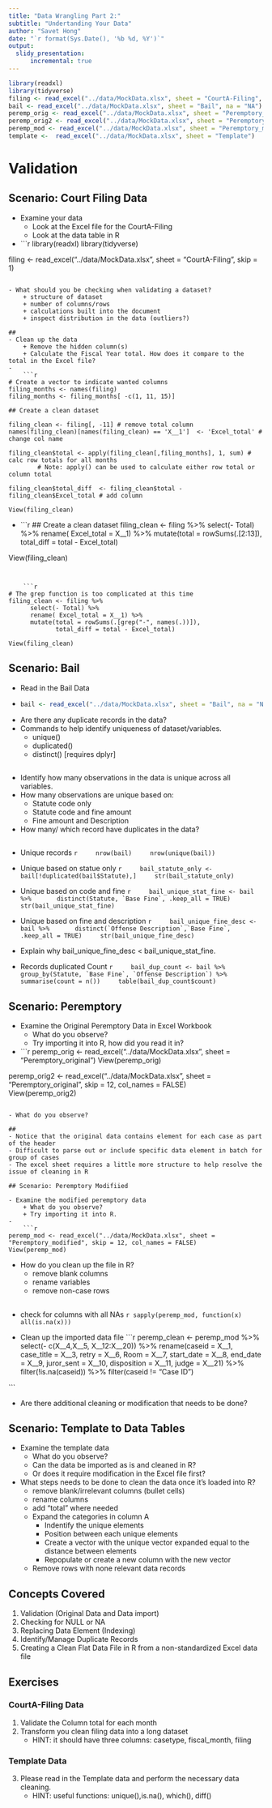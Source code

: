 ```yaml
---
title: "Data Wrangling Part 2:"
subtitle: "Undertanding Your Data"
author: "Savet Hong"
date: "`r format(Sys.Date(), '%b %d, %Y')`"
output:
  slidy_presentation:
      incremental: true
---
```

  
```r
library(readxl)
library(tidyverse)
filing <- read_excel("../data/MockData.xlsx", sheet = "CourtA-Filing", skip = 1)
bail <- read_excel("../data/MockData.xlsx", sheet = "Bail", na = "NA")
peremp_orig <- read_excel("../data/MockData.xlsx", sheet = "Peremptory_original")
peremp_orig2 <- read_excel("../data/MockData.xlsx", sheet = "Peremptory_original", skip = 12, col_names = FALSE) 
peremp_mod <- read_excel("../data/MockData.xlsx", sheet = "Peremptory_modified", skip = 12, col_names = FALSE)
template <-  read_excel("../data/MockData.xlsx", sheet = "Template")  
```

# Validation

## Scenario: Court Filing Data

- Examine your data
    + Look at the Excel file for the CourtA-Filing
    + Look at the data table in R
-     
    ```r
library(readxl)
library(tidyverse)    

filing <- read_excel("../data/MockData.xlsx", sheet = "CourtA-Filing", skip = 1)
```

- What should you be checking when validating a dataset?
    + structure of dataset
    + number of columns/rows
    + calculations built into the document
    + inspect distribution in the data (outliers?)

## 
- Clean up the data
    + Remove the hidden column(s)
    + Calculate the Fiscal Year total. How does it compare to the total in the Excel file?
-
    ```r
# Create a vector to indicate wanted columns
filing_months <- names(filing)
filing_months <- filing_months[ -c(1, 11, 15)]

## Create a clean dataset    

filing_clean <- filing[, -11] # remove total column
names(filing_clean)[names(filing_clean) == 'X__1']  <- 'Excel_total' # change col name

filing_clean$total <- apply(filing_clean[,filing_months], 1, sum) # calc row totals for all months
        # Note: apply() can be used to calculate either row total or column total

filing_clean$total_diff  <- filing_clean$total - filing_clean$Excel_total # add column
    
View(filing_clean)    
```
- 
    ```r
## Create a clean dataset 
filing_clean <- filing %>%
      select(- Total) %>%
      rename( Excel_total = X__1) %>%
      mutate(total = rowSums(.[2:13]),
             total_diff = total - Excel_total)
    
View(filing_clean)    
```


    ```r
# The grep function is too complicated at this time    
filing_clean <- filing %>%
      select(- Total) %>%
      rename( Excel_total = X__1) %>%
      mutate(total = rowSums(.[grep("-", names(.))]),
             total_diff = total - Excel_total)
    
View(filing_clean)    
```


## Scenario: Bail

- Read in the Bail Data
- 
    ```r

bail <- read_excel("../data/MockData.xlsx", sheet = "Bail", na = "NA")
```

- Are there any duplicate records in the data?
- Commands to help identify uniqueness of dataset/variables.
    + unique()
    + duplicated()
    + distinct() [requires dplyr]

## 
- Identify how many observations in the data is unique across all variables.
- How many observations are unique based on:
    + Statute code only
    + Statute code and fine amount
    + Fine amount and Description
- How many/ which record have duplicates in the data?

## 
- Unique records
    ```r
    nrow(bail)
    nrow(unique(bail))
```

- Unique based on statue only
    ```r
    bail_statute_only <- bail[!duplicated(bail$Statute),]
    str(bail_statute_only)
```

- Unique based on code and fine
    ```r
    bail_unique_stat_fine <- bail %>%
      distinct(Statute, `Base Fine`, .keep_all = TRUE)
    str(bail_unique_stat_fine)
```
    
- Unique based on fine and description
    ```r
    bail_unique_fine_desc <- bail %>%
      distinct(`Offense Description`,`Base Fine`, .keep_all = TRUE)
    str(bail_unique_fine_desc)
```

- Explain why bail_unique_fine_desc < bail_unique_stat_fine.
    
- Records duplicated Count
    ```r
    bail_dup_count <- bail %>%
      group_by(Statute, `Base Fine`, `Offense Description`) %>%
      summarise(count = n())
    table(bail_dup_count$count)
```


## Scenario: Peremptory

- Examine the Original Peremptory Data in Excel Workbook
    + What do you observe?
    + Try importing it into R, how did you read it in?

- 
    ```r
peremp_orig <- read_excel("../data/MockData.xlsx", sheet = "Peremptory_original")
View(peremp_orig)   

peremp_orig2 <- read_excel("../data/MockData.xlsx", sheet = "Peremptory_original", skip = 12, col_names = FALSE)  
View(peremp_orig2) 
```        

- What do you observe?

##
- Notice that the original data contains element for each case as part of the header
- Difficult to parse out or include specific data element in batch for group of cases
- The excel sheet requires a little more structure to help resolve the issue of cleaning in R
    
## Scenario: Peremptory Modifiied

- Examine the modified peremptory data
    + What do you observe?
    + Try importing it into R.
-     
    ```r

peremp_mod <- read_excel("../data/MockData.xlsx", sheet = "Peremptory_modified", skip = 12, col_names = FALSE)
View(peremp_mod)    
```

- How do you clean up the file in R?
    + remove blank columns
    + rename variables
    + remove non-case rows

## 
- check for columns with all NAs
    ```r
sapply(peremp_mod, function(x) all(is.na(x))) 
```

- Clean up the imported data file
    ```r

peremp_clean <- peremp_mod %>%
      select(- c(X__4,X__5, X__12:X__20)) %>%
      rename(caseid = X__1, case_title = X__3, retry = X__6, Room = X__7,
             start_date = X__8, end_date = X__9, juror_sent = X__10, 
             disposition = X__11, judge = X__21) %>%
      filter(!is.na(caseid)) %>%
      filter(caseid != "Case ID")
      
```

- Are there additional cleaning or modification that needs to be done?


## Scenario: Template to Data Tables
- Examine the template data
    + What do you observe?
    + Can the data be imported as is and cleaned in R? 
    + Or does it require modification in the Excel file first? 

- What steps needs to be done to clean the data once it's loaded into R?
    + remove blank/irrelevant columns (bullet cells)
    + rename columns
    + add "total" where needed
    + Expand the categories in column A
        - Indentify the unique elements
        - Position between each unique elements
        - Create a vector with the unique vector expanded equal to the distance between elements
        - Repopulate or create a new column with the new vector
    + Remove rows with none relevant data records   

## Concepts Covered
1. Validation (Original Data and  Data import)
2. Checking for NULL or NA
3. Replacing Data Element (Indexing)
4. Identify/Manage Duplicate Records
5. Creating a Clean Flat Data File in R from a non-standardized Excel data file


## Exercises
### CourtA-Filing Data
1. Validate the Column total for each month
2. Transform you clean filing data into a long dataset
    + HINT: it should have three columns: casetype, fiscal_month, filing

### Template Data
3. Please read in the Template data and perform the necessary data cleaning.
    + HINT: useful functions: unique(),is.na(), which(), diff()


